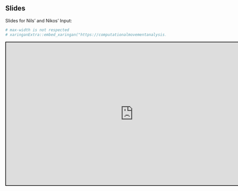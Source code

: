 

## Slides


Slides for Nils' and Nikos' Input:

```r
# max-width is not respected
# xaringanExtra::embed_xaringan("https://computationalmovementanalysis.github.io/Slides/feedback_e2.html",max_width = "800px")

```

<div class="shareagain" style="min-width:300px;margin:1em auto;max-width:800px;">
  <iframe src="https://computationalmovementanalysis.github.io/Slides/feedback_e2.html" width="800" height="450" style="border:2px solid currentColor;" loading="lazy" allowfullscreen></iframe>
  <script>fitvids('.shareagain', {players: 'iframe'});</script>
</div>
